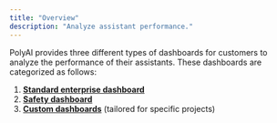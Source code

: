 ```yaml
---
title: "Overview"
description: "Analyze assistant performance."
---
```


PolyAI provides three different types of dashboards for customers to analyze the performance of their assistants. These dashboards
are categorized as follows:

1. [**Standard enterprise dashboard**](./standard)
2. [**Safety dashboard**](./safety)
3. [**Custom dashboards**](./custom) (tailored for specific projects)